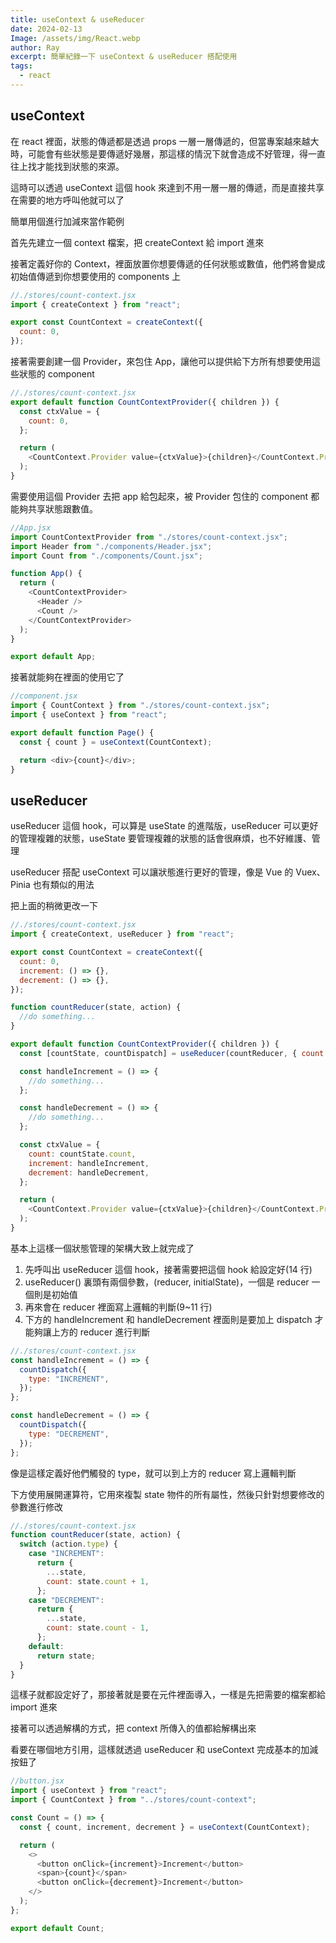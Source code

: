 ```yaml
---
title: useContext & useReducer
date: 2024-02-13
Image: /assets/img/React.webp
author: Ray
excerpt: 簡單紀錄一下 useContext & useReducer 搭配使用
tags:
  - react
---
```


## useContext

在 react 裡面，狀態的傳遞都是透過 props 一層一層傳遞的，但當專案越來越大時，可能會有些狀態是要傳遞好幾層，那這樣的情況下就會造成不好管理，得一直往上找才能找到狀態的來源。

這時可以透過 useContext 這個 hook 來達到不用一層一層的傳遞，而是直接共享在需要的地方呼叫他就可以了

簡單用個進行加減來當作範例

首先先建立一個 context 檔案，把 createContext 給 import 進來

接著定義好你的 Context，裡面放置你想要傳遞的任何狀態或數值，他們將會變成初始值傳遞到你想要使用的 components 上

```js
//./stores/count-context.jsx
import { createContext } from "react";

export const CountContext = createContext({
  count: 0,
});
```

接著需要創建一個 Provider，來包住 App，讓他可以提供給下方所有想要使用這些狀態的 component

```js
//./stores/count-context.jsx
export default function CountContextProvider({ children }) {
  const ctxValue = {
    count: 0,
  };

  return (
    <CountContext.Provider value={ctxValue}>{children}</CountContext.Provider>
  );
}
```

需要使用這個 Provider 去把 app 給包起來，被 Provider 包住的 component 都能夠共享狀態跟數值。

```js
//App.jsx
import CountContextProvider from "./stores/count-context.jsx";
import Header from "./components/Header.jsx";
import Count from "./components/Count.jsx";

function App() {
  return (
    <CountContextProvider>
      <Header />
      <Count />
    </CountContextProvider>
  );
}

export default App;
```

接著就能夠在裡面的使用它了

```js
//component.jsx
import { CountContext } from "./stores/count-context.jsx";
import { useContext } from "react";

export default function Page() {
  const { count } = useContext(CountContext);

  return <div>{count}</div>;
}
```

## useReducer

useReducer 這個 hook，可以算是 useState 的進階版，useReducer 可以更好的管理複雜的狀態，useState 要管理複雜的狀態的話會很麻煩，也不好維護、管理

useReducer 搭配 useContext 可以讓狀態進行更好的管理，像是 Vue 的 Vuex、Pinia 也有類似的用法

把上面的稍微更改一下

```js
//./stores/count-context.jsx
import { createContext, useReducer } from "react";

export const CountContext = createContext({
  count: 0,
  increment: () => {},
  decrement: () => {},
});

function countReducer(state, action) {
  //do something...
}

export default function CountContextProvider({ children }) {
  const [countState, countDispatch] = useReducer(countReducer, { count: 0 });

  const handleIncrement = () => {
    //do something...
  };

  const handleDecrement = () => {
    //do something...
  };

  const ctxValue = {
    count: countState.count,
    increment: handleIncrement,
    decrement: handleDecrement,
  };

  return (
    <CountContext.Provider value={ctxValue}>{children}</CountContext.Provider>
  );
}
```

基本上這樣一個狀態管理的架構大致上就完成了

1. 先呼叫出 useReducer 這個 hook，接著需要把這個 hook 給設定好(14 行)
2. useReducer() 裏頭有兩個參數，(reducer, initialState)，一個是 reducer 一個則是初始值
3. 再來會在 reducer 裡面寫上邏輯的判斷(9~11 行)
4. 下方的 handleIncrement 和 handleDecrement 裡面則是要加上 dispatch 才能夠讓上方的 reducer 進行判斷

```js
//./stores/count-context.jsx
const handleIncrement = () => {
  countDispatch({
    type: "INCREMENT",
  });
};

const handleDecrement = () => {
  countDispatch({
    type: "DECREMENT",
  });
};
```

像是這樣定義好他們觸發的 type，就可以到上方的 reducer 寫上邏輯判斷

下方使用展開運算符，它用來複製 state 物件的所有屬性，然後只針對想要修改的參數進行修改

```js
//./stores/count-context.jsx
function countReducer(state, action) {
  switch (action.type) {
    case "INCREMENT":
      return {
        ...state,
        count: state.count + 1,
      };
    case "DECREMENT":
      return {
        ...state,
        count: state.count - 1,
      };
    default:
      return state;
  }
}
```

這樣子就都設定好了，那接著就是要在元件裡面導入，一樣是先把需要的檔案都給 import 進來

接著可以透過解構的方式，把 context 所傳入的值都給解構出來

看要在哪個地方引用，這樣就透過 useReducer 和 useContext 完成基本的加減按鈕了

```js
//button.jsx
import { useContext } from "react";
import { CountContext } from "../stores/count-context";

const Count = () => {
  const { count, increment, decrement } = useContext(CountContext);

  return (
    <>
      <button onClick={increment}>Increment</button>
      <span>{count}</span>
      <button onClick={decrement}>Increment</button>
    </>
  );
};

export default Count;
```
